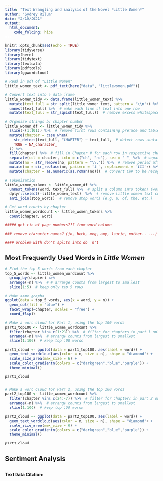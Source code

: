 ```yaml
---
title: "Text Wrangling and Analysis of the Novel *Little Women*"
author: "Sydney Rilum"
date: "2/19/2021"
output: 
  html_document:
    code_folding: hide
---
```


```r
knitr::opts_chunk$set(echo = TRUE)
library(tidyverse)
library(here)
library(tidytext)
library(textdata)
library(pdftools)
library(ggwordcloud)
```

```r
# Read in pdf of "Little Women"
little_women_text <- pdf_text(here("data", "littlewomen.pdf"))

```

```r
# Convert text into a data frame
little_women_tidy <- data.frame(little_women_text) %>%
  mutate(text_full = str_split(little_women_text, pattern = '\\n')) %>%  # break pages up into individual lines
  unnest(text_full) %>%  # make each line of text into one row
  mutate(text_full = str_squish(text_full))  # remove excess whitespace

# Organize strings by chapter number
little_women_df <- little_women_tidy %>% 
  slice(-(1:101)) %>%  # remove first rows containing preface and table of contents, start at Ch. 1
  mutate(chapter = case_when(
    str_detect(text_full, "CHAPTER") ~ text_full,  # detect rows containing the word "Chapter"
    TRUE ~ NA_character_
  )) %>% 
  fill(chapter) %>%  # fill in Chapter # for each row in respective chapter
  separate(col = chapter, into = c("ch", "no"), sep = " ") %>%  # separate Chapter and # into two columns
  mutate(no = str_remove(no, pattern = "\\.")) %>%  # remove period after each Chapter#
  mutate(no = str_replace(no, pattern = "in", replacement = "III")) %>%  # fix error (XVIII was being read in as XVin)
  mutate(chapter = as.numeric(as.roman(no)))  # convert Ch# to be recognized as roman numerals and numeric class

```

```r
# Tokenization
little_women_tokens <- little_women_df %>% 
  unnest_tokens(word, text_full) %>%  # split a column into tokens (words) with one token per row
  dplyr::select(-little_women_text)  %>%  # remove little women text column
  anti_join(stop_words)  # remove stop words (e.g. a, of, the, etc.)

# Get word counts by chapter
little_women_wordcount <- little_women_tokens %>% 
  count(chapter, word)

##### get rid of page numbers??? from word column

### remove character names? (jo, beth, meg, amy, laurie, mother......)

#### problem with don't splits into do  n't
```

## Most Frequently Used Words in *Little Women*

```r
# Find the top 5 words from each chapter
top_5_words <- little_women_wordcount %>% 
  group_by(chapter) %>% 
  arrange(-n) %>%  # # arrange counts from largest to smallest
  slice(1:5)  # keep only top 5 rows

# Make some graphs
ggplot(data = top_5_words, aes(x = word, y = n)) +
  geom_col(fill = "blue") +
  facet_wrap(~chapter, scales = "free") +
  coord_flip()
```

```r
# Make a word cloud for Part 1, using the top 100 words
part1_top100 <- little_women_wordcount %>% 
  filter(chapter %in% c(1:23)) %>%  # filter for chapters in part 1 only
  arrange(-n) %>%  # arrange counts from largest to smallest
  slice(1:100)  # keep top 100 words

part1_cloud <- ggplot(data = part1_top100, aes(label = word)) +
  geom_text_wordcloud(aes(color = n, size = n), shape = "diamond") +
  scale_size_area(max_size = 6) +
  scale_color_gradientn(colors = c("darkgreen","blue","purple")) +
  theme_minimal()

part1_cloud


# Make a word cloud for Part 2, using the top 100 words
part2_top100 <- little_women_wordcount %>% 
  filter(chapter %in% c(24:47)) %>%  # filter for chapters in part 2 only
  arrange(-n) %>%  # arrange counts from largest to smallest
  slice(1:100)  # keep top 100 words

part2_cloud <- ggplot(data = part2_top100, aes(label = word)) +
  geom_text_wordcloud(aes(color = n, size = n), shape = "diamond") +
  scale_size_area(max_size = 6) +
  scale_color_gradientn(colors = c("darkgreen","blue","purple")) +
  theme_minimal()

part2_cloud
```

## Sentiment Analysis

```r

```




**Text Data Citation:**










